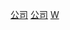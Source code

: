 {{Commons cat|Companies based in Washington, D.C.}}

[[Category:華盛頓哥倫比亞特區經濟|公司]]
[[Category:華盛頓哥倫比亞特區組織|公司]]
[[Category:美國各城市公司|W]]